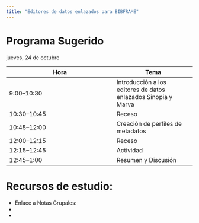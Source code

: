 ```yaml
---
title: "Editores de datos enlazados para BIBFRAME"
---
```


# Programa Sugerido

jueves, 24 de octubre

| Hora | Tema |
| ---- | ---  |
| 9:00–10:30 | Introducción a los editores de datos enlazados Sinopia y Marva |
| 10:30–10:45 | Receso |
| 10:45–12:00 | Creación de perfiles de metadatos|
| 12:00–12:15 | Receso |
| 12:15–12:45 | Actividad |
| 12:45–1:00 | Resumen y Discusión|

# Recursos de estudio: 

- Enlace a Notas Grupales: 
- 
- 